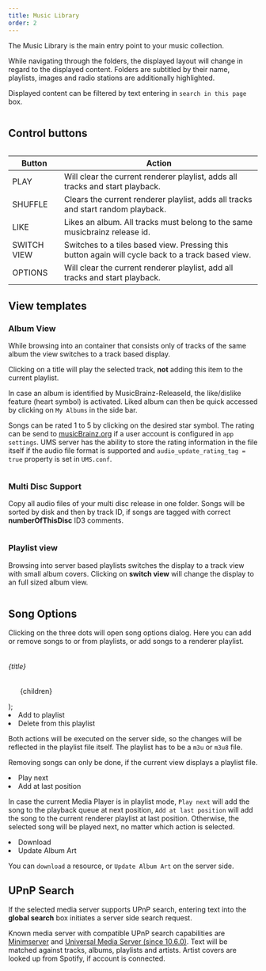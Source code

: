 ```yaml
---
title: Music Library
order: 2
---
```







The Music Library is the main entry point to your music collection.

While navigating through the folders, the displayed layout will change in regard to the displayed content. Folders are subtitled by their name, playlists, images and radio
stations are additionally highlighted.

Displayed content can be filtered by text entering in `search in this page` box.

<div id="carousel-album" class="relative w-full h-full" data-carousel="slide">
    <div style={"height: 650px"} class="relative overflow-hidden rounded-lg md:h-96">
        <div class="hidden duration-700 ease-in-out" data-carousel-item>
            <Image src={imgB1} class="absolute -translate-x-1/2 -translate-y-1/2 top-1/2 left-1/2" alt="" />
        </div>
        <div class="hidden duration-700 ease-in-out" data-carousel-item>
            <Image src={imgB2} class="absolute -translate-x-1/2 -translate-y-1/2 top-1/2 left-1/2" alt="" />
        </div>
        <div class="hidden duration-700 ease-in-out" data-carousel-item>
            <Image src={imgB3} class="absolute -translate-x-1/2 -translate-y-1/2 top-1/2 left-1/2" alt="" />
        </div>
    </div>
</div>

## Control buttons

<Image src={imgButtonBar} alt="" class="size-64 shrink-0" />




<div class="relative overflow-x-auto">
    <table class="w-full text-sm text-left rtl:text-right text-gray-500 dark:text-gray-400">
        <thead class="text-xs text-gray-700 uppercase bg-gray-50 dark:bg-gray-700 dark:text-gray-400">
            <tr>
                <th scope="col" class="px-6 py-3">Button</th>
                <th scope="col" class="px-6 py-3">Action</th>
            </tr>
        </thead>
        <tbody>
            <tr class="bg-white border-b dark:bg-gray-800 dark:border-gray-700 border-gray-200">
                <td scope="row" class="px-6 py-4 font-medium text-gray-900 whitespace-nowrap dark:text-white">PLAY</td>
                <td class="px-6 py-4">Will clear the current renderer playlist, adds all tracks and start playback.</td>
            </tr>
            <tr class="bg-white border-b dark:bg-gray-800 dark:border-gray-700 border-gray-200">
                <td scope="row" class="px-6 py-4 font-medium text-gray-900 whitespace-nowrap dark:text-white">SHUFFLE</td>
                <td class="px-6 py-4">Clears the current renderer playlist, adds all tracks and start random playback.</td>
            </tr>
            <tr class="bg-white border-b dark:bg-gray-800 dark:border-gray-700 border-gray-200">
                <td scope="row" class="px-6 py-4 font-medium text-gray-900 whitespace-nowrap dark:text-white">LIKE</td>
                <td class="px-6 py-4">Likes an album. All tracks must belong to the same musicbrainz release id.</td>
            </tr>
            <tr class="bg-white border-b dark:bg-gray-800 dark:border-gray-700 border-gray-200">
                <td scope="row" class="px-6 py-4 font-medium text-gray-900 whitespace-nowrap dark:text-white">SWITCH VIEW</td>
                <td class="px-6 py-4">Switches to a tiles based view. Pressing this button again will cycle back to a track based view.</td>
            </tr>
            <tr class="bg-white border-b dark:bg-gray-800 dark:border-gray-700 border-gray-200">
                <td scope="row" class="px-6 py-4 font-medium text-gray-900 whitespace-nowrap dark:text-white">OPTIONS</td>
                <td class="px-6 py-4">Will clear the current renderer playlist, add all tracks and start playback.</td>
            </tr>
        </tbody>
    </table>
</div>

## View templates

### Album View

While browsing into an container that consists only of tracks of the same album the view switches to a track based display. 

Clicking on a title will play the selected track, <b>not</b> adding this item to the current playlist.

In case an album is identified by MusicBrainz-ReleaseId, the like/dislike feature (heart symbol) is activated.
Liked album can then be quick accessed by clicking on <code>My Albums</code> in the side bar.

Songs can be rated 1 to 5 by clicking on the desired star symbol. The rating can be send to <a href="https://www.musicbrainz.org">musicBrainz.org</a> if a user account is
configured in <code>app settings</code>. UMS server has the ability to store the rating information in the file itself if the audio file format is supported and
<code>audio_update_rating_tag = true</code> property is set in <code>UMS.conf</code>.

<Image src={imgA1} alt="" />

### Multi Disc Support

Copy all audio files of your multi disc release in one folder. Songs will be sorted by disk and then by track ID, if songs are
tagged with correct <b>numberOfThisDisc</b> ID3 comments.

<Image src={imgMD} alt="" />



###  Playlist view

Browsing into server based playlists switches the display to a track view with small album covers. Clicking on <b>switch view</b> will change the display to an full sized
album view.

<Image src={imgPV} alt="" />

## Song Options

Clicking on the three dots will open song options dialog. Here you can add or remove songs to or from playlists,
or add songs to a renderer playlist.

<Image src={imgSO} class="size-64 shrink-0" alt="" />

  <div>
    <h6 class="mb-2 text-lg font-semibold text-gray-900 dark:text-white">{title}</h6>
    <ul class="max-w-md space-y-1 text-gray-500 list-disc list-inside dark:text-gray-400">
      {children}
    </ul>
  </div>
);

<Bullets class="mt-8" title="Server side playlist actions">
    <li>Add to playlist</li>
    <li>Delete from this playlist</li>
</Bullets>

Both actions will be executed on the server side, so the changes will be reflected in the playlist file itself. The playlist has to be a `m3u`
or `m3u8` file.

Removing songs can only be done, if the current view displays a playlist file.

<Bullets title="Player playlist actions">
    <li>Play next</li>
    <li>Add at last position</li>
</Bullets>

In case the current Media Player is in playlist mode, `Play next` will add the song to the playback queue at next position, 
`Add at last position` will add the song to the current renderer playlist at last position. Otherwise, the selected song will be played next, no matter
which action is selected.

<Bullets title="Other server actions">
    <li>Download</li>
    <li>Update Album Art</li>
</Bullets>

You can `download` a resource, or `Update Album Art` on the server side.


## UPnP Search

If the selected media server supports UPnP search, entering text into the <b>global search</b> box initiates a server side search request.

Known media server with compatible UPnP search capabilities are <a href="https://minimserver.com/">Minimserver</a>
and <a href="https://www.universalmediaserver.com/">Universal Media Server (since 10.6.0)</a>.
Text will be matched against tracks, albums, playlists and artists. Artist covers are looked up from Spotify, if account is connected.

<Image src={search} alt="" />

